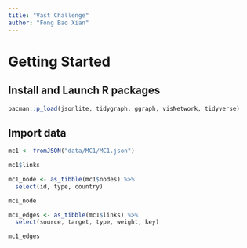 ```yaml
---
title: "Vast Challenge"
author: "Fong Bao Xian"
---
```


# Getting Started

## Install and Launch R packages

```r
pacman::p_load(jsonlite, tidygraph, ggraph, visNetwork, tidyverse)
```

## Import data

```r
mc1 <- fromJSON("data/MC1/MC1.json")
```

```r
mc1$links
```

```r
mc1_node <- as_tibble(mc1$nodes) %>% 
  select(id, type, country)

mc1_node
```

```r
mc1_edges <- as_tibble(mc1$links) %>% 
  select(source, target, type, weight, key)

mc1_edges
```
